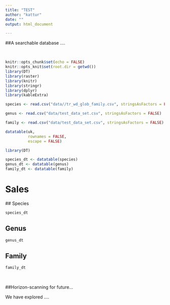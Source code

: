 ```yaml
---
title: "TEST"
author: "kattur"
date: ""
output: html_document

---
```


##A searchable database .... 
  

<br>

```r
knitr::opts_chunk$set(echo = FALSE)
knitr::opts_knit$set(root.dir = getwd())
library(DT)
library(raster)
library(knitr)
library(stringr)
library(dplyr)
library(kableExtra)
```
```r


species <- read.csv("data//tr_wd_glob_family.csv", stringsAsFactors = FALSE)

genus <- read.csv("data/test_data_set.csv", stringsAsFactors = FALSE)

family <- read.csv("data/test_data_set.csv", stringsAsFactors = FALSE)


```

  
```r
datatable(uk,
          rownames = FALSE, 
          escape = FALSE)

```


```r
library(DT)

species_dt <- datatable(species)
genus_dt <- datatable(genus)
family_dt <- datatable(family)
```

# Sales {.tabset .tabset-dropdown}

 ## Species 

```r
species_dt   
```
## Genus

```r
genus_dt
```


## Family 

```r
family_dt
```

<br>

##Horizon-scanning for future...

We have explored .... 
<br>

